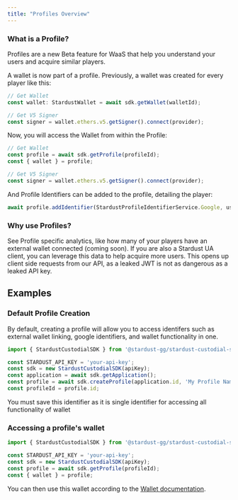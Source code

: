 ```yaml
---
title: "Profiles Overview"
---
```

### What is a Profile?
Profiles are a new Beta feature for WaaS that help you understand your users and acquire similar players.

A wallet is now part of a profile. Previously, a wallet was created for every player like this:
``` typescript ts
// Get Wallet
const wallet: StardustWallet = await sdk.getWallet(walletId);

// Get V5 Signer
const signer = wallet.ethers.v5.getSigner().connect(provider);
```

Now, you will access the Wallet from within the Profile:
``` typescript ts
// Get Wallet
const profile = await sdk.getProfile(profileId);
const { wallet } = profile;

// Get V5 Signer
const signer = wallet.ethers.v5.getSigner().connect(provider);
```

And Profile Identifiers can be added to the profile, detailing the player:
``` typescript ts
await profile.addIdentifier(StardustProfileIdentifierService.Google, userInputGoogleId);
```

### Why use Profiles?

<Card title="Understand who is playing your game" icon="address-card" iconType="duotone">
See Profile specific analytics, like how many of your players have an external wallet connected (coming soon).
</Card>
<Card title="Leverage the data to acquire similar users" icon="display-chart-up-circle-dollar" iconType="duotone">
If you are also a Stardust UA client, you can leverage this data to help acquire more users.
</Card>
<Card title="Control wallets with player specific JWTs" icon="key" iconType="duotone">
This opens up client side requests from our API, as a leaked JWT is not as dangerous as a leaked API key.
</Card>

## Examples


### Default Profile Creation
By default, creating a profile will allow you to access identifers such as external wallet linking, google identifiers, and wallet functionality in one.

```TypeScript profile.ts
import { StardustCustodialSDK } from '@stardust-gg/stardust-custodial-sdk';

const STARDUST_API_KEY = 'your-api-key';
const sdk = new StardustCustodialSDK(apiKey);
const application = await sdk.getApplication();
const profile = await sdk.createProfile(application.id, 'My Profile Name'); 
const profileId = profile.id;
```
<Warning>You must save this identifier as it is single identifier for accessing all functionality of wallet</Warning>

### Accessing a profile's wallet
```TypeScript profileWallet.ts
import { StardustCustodialSDK } from '@stardust-gg/stardust-custodial-sdk';

const STARDUST_API_KEY = 'your-api-key';
const sdk = new StardustCustodialSDK(apiKey);
const profile = await sdk.getProfile(profileId);
const { wallet } = profile;
```

You can then use this wallet according to the [Wallet documentation](./wallets).




